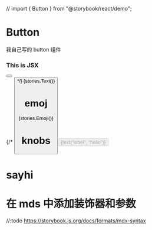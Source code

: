 // import { Button } from "@storybook/react/demo";

<Meta title="MDX" component={Button} includeStories={[]}/>

<Description markdown={readmeMarkdown} />

# Button

我自己写的 button 组件

<div style={{ padding: '20px', backgroundColor: 'tomato' }}>
  <h3>This is JSX</h3>
  <Button name={'jsx button'}/>
</div>

<Preview>
  {/* <Story name="button">
    <Button name={"feifei"} onClick={action("clicked")} />
  </Story> */}
  <Story name="button">{stories.Text()}</Story>
</Preview>

# emoj

<Preview>
  <Story name="emoj">{stories.Emoji()}</Story>
</Preview>

# knobs

<Preview>
  <Story name="knobs">
    <button disabled={boolean("disabled", false)}>
    {text("label", "hello")}
  </button>
  </Story>
</Preview>

# sayhi
<Preview>
  <Story name="sayhi"><Sayhi name="hi"/></Story>
</Preview>


# 在 mds 中添加装饰器和参数

//:todo https://storybook.js.org/docs/formats/mdx-syntax
